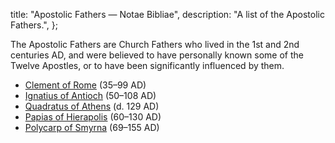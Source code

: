   title: "Apostolic Fathers — Notae Bibliae",
  description: "A list of the Apostolic Fathers.",
};

<Initial text="Apostolic Fathers" />

The Apostolic Fathers are Church Fathers who lived in the 1st and 2nd centuries AD, and were believed to have personally known some of the Twelve Apostles, or to have been significantly influenced by them.

- [Clement of Rome](/people/saints/apostolic-fathers/clement-of-rome) (35–99 AD)
- [Ignatius of Antioch](/people/saints/apostolic-fathers/ignatius-of-antioch) (50–108 AD)
- [Quadratus of Athens](/people/saints/apostolic-fathers/quadratus-of-athens) (d. 129 AD)
- [Papias of Hierapolis](/people/saints/apostolic-fathers/papias-of-hierapolis) (60–130 AD)
- [Polycarp of Smyrna](/people/saints/apostolic-fathers/polycarp-of-smyrna) (69–155 AD)
